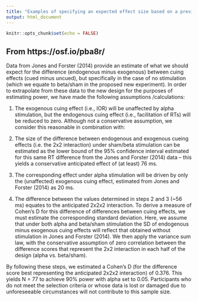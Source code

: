 ```yaml
---
title: "Examples of specifying an expected effect size based on a previous study"
output: html_document
---
```


```r
knitr::opts_chunk$set(echo = FALSE)
```

## From https://osf.io/pba8r/

Data  from  Jones  and  Forster  (2014)  provide  an  estimate  of  what  we  should  expect  for  the  difference (endogenous minus exogenous) between cuing effects (cued minus uncued), but specifically in the case of  no  stimulation  (which  we  equate  to  beta/sham  in  the  proposed  new  experiment).  In  order  to  extrapolate from these data to the new design for the purposes of estimating power, we have made the following assumptions /calculations: 

1. The exogenous cuing effect (i.e., IOR) will be unaffected by alpha stimulation, but the endogenous cuing  effect (i.e., facilitation of  RTs) will be reduced  to  zero.  Although  not  a conservative assumption, we consider this reasonable in combination with: 

2. The  size  of  the difference  between endogenous and exogenous cueing effects  (i.e.  the  2x2 interaction)  under  sham/beta  stimulation  can be  estimated  as  the lower  bound of  the  95% confidence interval estimated for this same RT difference from the Jones and Forster (2014) data – this yields a conservative anticipated effect of (at least) 76 ms. 

3. The  corresponding  effect  under  alpha  stimulation  will  be  driven  by only  the  (unaffected) exogenous cuing effect, estimated from Jones and Forster (2014) as 20 ms. 

4. The  difference  between the  values  determined  in  steps  2  and  3 (~56  ms)  equates  to  the anticipated 2x2x2 interaction. To derive a measure of Cohen’s D for this difference of differences between cuing effects, we must estimate the corresponding standard deviation. Here, we assume that under both alpha and beta/sham stimulation the SD of endogenous minus exogenous cuing effects will reflect that obtained without stimulation in Jones and Forster (2014). We then apply the  variance  sum  law, with the conservative  assumption  of  zero correlation  between  the difference  scores  that  represent  the  2x2  interaction  in  each  half  of  the  design  (alpha  vs. beta/sham). 

By following these steps, we estimated a Cohen’s D (for  the  difference  score  best  representing  the anticipated 2x2x2 interaction) of 0.376. 
This yields N = 77 to achieve 90% power with alpha set to 0.05. Participants who do not meet the selection criteria or whose data is lost or damaged due to unforeseeable circumstances will not contribute to this sample size. 
